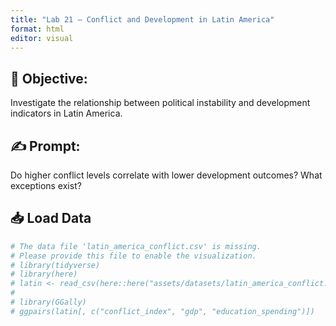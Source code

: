 ```yaml
---
title: "Lab 21 – Conflict and Development in Latin America"
format: html
editor: visual
---
```


## 🧭 Objective:  
Investigate the relationship between political instability and development indicators in Latin America.

## ✍️ Prompt:   
Do higher conflict levels correlate with lower development outcomes? What exceptions exist?

## 📥 Load Data
```r
# The data file 'latin_america_conflict.csv' is missing.
# Please provide this file to enable the visualization.
# library(tidyverse)
# library(here)
# latin <- read_csv(here::here("assets/datasets/latin_america_conflict.csv"))
# 
# library(GGally)
# ggpairs(latin[, c("conflict_index", "gdp", "education_spending")])
```

